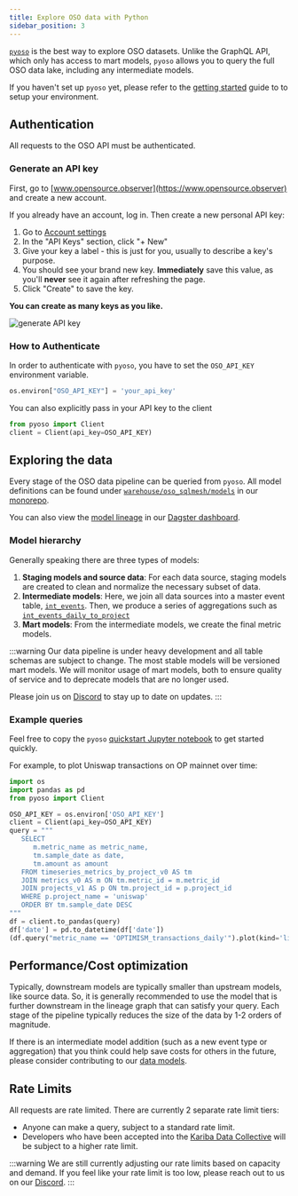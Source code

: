 ```yaml
---
title: Explore OSO data with Python
sidebar_position: 3
---
```


[`pyoso`](https://pypi.org/project/pyoso/) is the best way to explore OSO datasets.
Unlike the GraphQL API, which only has access to mart models,
`pyoso` allows you to query the full OSO data lake, including any intermediate models.

If you haven't set up `pyoso` yet, please refer to the
[getting started](../get-started/python.md)
guide to to setup your environment.

## Authentication

All requests to the OSO API must be authenticated.

### Generate an API key

First, go to [www.opensource.observer](https://www.opensource.observer) and create a new account.

If you already have an account, log in. Then create a new personal API key:

1. Go to [Account settings](https://www.opensource.observer/app/settings)
2. In the "API Keys" section, click "+ New"
3. Give your key a label - this is just for you, usually to describe a key's purpose.
4. You should see your brand new key. **Immediately** save this value, as you'll **never** see it again after refreshing the page.
5. Click "Create" to save the key.

**You can create as many keys as you like.**

![generate API key](./generate-api-key.png)

### How to Authenticate

In order to authenticate with `pyoso`, you have to set
the `OSO_API_KEY` environment variable.

```python
os.environ["OSO_API_KEY"] = 'your_api_key'
```

You can also explicitly pass in your API key to the client

```python
from pyoso import Client
client = Client(api_key=OSO_API_KEY)
```

## Exploring the data

Every stage of the OSO data pipeline can be queried from `pyoso`.
All model definitions can be found under
[`warehouse/oso_sqlmesh/models`](https://github.com/opensource-observer/oso/tree/main/warehouse/oso_sqlmesh/models)
in our
[monorepo](https://github.com/opensource-observer/oso).

You can also view the [model lineage](https://dagster.opensource.observer/assets/sqlmesh?view=folder) in our
[Dagster dashboard](https://dagster.opensource.observer/).

### Model hierarchy

Generally speaking there are three types of models:

1. **Staging models and source data**:
   For each data source, staging models are created to clean and normalize
   the necessary subset of data.
2. **Intermediate models**:
   Here, we join all data sources into a master event table,
   [`int_events`](https://models.opensource.observer/#!/model/model.opensource_observer.int_events).
   Then, we produce a series of aggregations such as
   [`int_events_daily_to_project`](https://models.opensource.observer/#!/model/model.opensource_observer.int_events_daily_to_project)
3. **Mart models**:
   From the intermediate models, we create the final metric models.

:::warning
Our data pipeline is under heavy development and all table schemas are subject to change.
The most stable models will be versioned mart models.
We will monitor usage of mart models, both to ensure quality of service
and to deprecate models that are no longer used.

Please join us on [Discord](https://www.opensource.observer/discord) to stay up to date on updates.
:::

### Example queries

Feel free to copy the `pyoso` 
[quickstart Jupyter notebook](https://github.com/opensource-observer/insights/blob/main/pyoso-quickstart.ipynb)
to get started quickly.

For example, to plot Uniswap transactions on OP mainnet over time:

```python
import os
import pandas as pd
from pyoso import Client

OSO_API_KEY = os.environ['OSO_API_KEY']
client = Client(api_key=OSO_API_KEY)
query = """
   SELECT 
      m.metric_name as metric_name,
      tm.sample_date as date,
      tm.amount as amount
   FROM timeseries_metrics_by_project_v0 AS tm
   JOIN metrics_v0 AS m ON tm.metric_id = m.metric_id
   JOIN projects_v1 AS p ON tm.project_id = p.project_id
   WHERE p.project_name = 'uniswap'
   ORDER BY tm.sample_date DESC
"""
df = client.to_pandas(query)
df['date'] = pd.to_datetime(df['date'])
(df.query("metric_name == 'OPTIMISM_transactions_daily'").plot(kind='line', x='date', y='amount'))
```


## Performance/Cost optimization

Typically, downstream models are typically smaller
than upstream models, like source data.
So, it is generally recommended to use the model
that is further downstream in the lineage graph
that can satisfy your query.
Each stage of the pipeline typically reduces the size of the data
by 1-2 orders of magnitude.

If there is an intermediate model addition
(such as a new event type or aggregation)
that you think could help save costs for others in the future,
please consider contributing to our
[data models](../contribute-models/sqlmesh).

## Rate Limits

All requests are rate limited. There are currently 2 separate rate limit tiers:

- Anyone can make a query, subject to a standard rate limit.
- Developers who have been accepted into the [Kariba Data Collective](https://www.kariba.network) will be subject to a higher rate limit.

:::warning
We are still currently adjusting our rate limits based on capacity and demand. If you feel like your rate limit is too low, please reach out to us on our [Discord](https://www.opensource.observer/discord).
:::